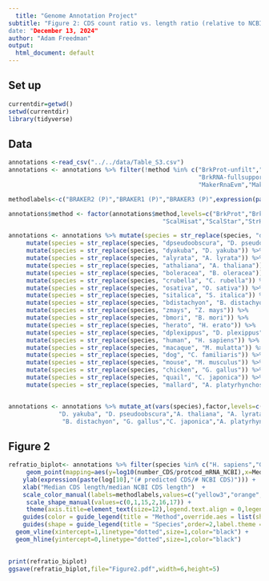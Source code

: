 ```yaml
---
  title: "Genome Annotation Project"
subtitle: "Figure 2: CDS count ratio vs. length ratio (relative to NCBI): 
date: "December 13, 2024"
author: "Adam Freedman"
output: 
  html_document: default
---
```

  
## Set up
```r
currentdir=getwd()
setwd(currentdir)
library(tidyverse)
``` 

## Data
```r
annotations <-read_csv("../../data/Table_S3.csv")
annotations <- annotations %>% filter(!method %in% c("BrkProt-unfilt","BrkProt-fullsupport","BrkRNA-unfilt",
                                                     "BrkRNA-fullsupport","CGPdenovo","TSEBRA","MakerNoRnaNoEvm",
                                                     "MakerRnaEvm","MakerNoRnaEvm")) 

methodlabels<-c("BRAKER2 (P)","BRAKER1 (P)","BRAKER3 (P)",expression(paste(CGP[protein]," (P)")),expression(paste(CGP[RNA]," (P)")),expression(Scallop[HISAT2]),expression(Scallop[STAR]),expression(Stringtie[HISAT2]),expression(Stringtie[STAR]),"MAKER (P)","TOGA (P)","Liftoff")

annotations$method <- factor(annotations$method,levels=c("BrkProt","BrkRNA","Braker3","CGPprotein","CGPrnaseq",
                                           "ScalHisat","ScalStar","StrHisat","StrStar","MakerRnaNoEvm","TOGA","liftoff"))

annotations <- annotations %>% mutate(species = str_replace(species, "dmelanogaster", "D. melanogaster")) %>%
     mutate(species = str_replace(species, "dpseudoobscura", "D. pseudoobscura")) %>%  
     mutate(species = str_replace(species, "dyakuba", "D. yakuba")) %>%
     mutate(species = str_replace(species, "alyrata", "A. lyrata")) %>%
     mutate(species = str_replace(species, "athaliana", "A. thaliana")) %>%
     mutate(species = str_replace(species, "boleracea", "B. oleracea")) %>%
     mutate(species = str_replace(species, "crubella", "C. rubella")) %>%
     mutate(species = str_replace(species, "osativa", "O. sativa")) %>%
     mutate(species = str_replace(species, "sitalica", "S. italica")) %>%
     mutate(species = str_replace(species, "bdistachyon", "B. distachyon")) %>%
     mutate(species = str_replace(species, "zmays", "Z. mays")) %>%
     mutate(species = str_replace(species, "bmori", "B. mori")) %>%
     mutate(species = str_replace(species, "herato", "H. erato")) %>%
     mutate(species = str_replace(species, "dplexippus", "D. plexippus")) %>%
     mutate(species = str_replace(species, "human", "H. sapiens")) %>%
     mutate(species = str_replace(species, "macaque", "M. mulatta")) %>%
     mutate(species = str_replace(species, "dog", "C. familiaris")) %>%
     mutate(species = str_replace(species, "mouse", "M. musculus")) %>%
     mutate(species = str_replace(species, "chicken", "G. gallus")) %>%
     mutate(species = str_replace(species, "quail", "C. japonica")) %>%
     mutate(species = str_replace(species, "mallard", "A. platyrhynchos"))


annotations <- annotations %>% mutate_at(vars(species),factor,levels=c("D. melanogaster",
              "D. yakuba", "D. pseudoobscura","A. thaliana", "A. lyrata","C. rubella","B. oleracea","Z. mays","S. italica","O. sativa",
               "B. distachyon", "G. gallus","C. japonica","A. platyrhynchos","H. sapiens","M. mulatta","M. musculus","C. familiaris","H. erato","D. plexippus","B. mori"))
```


## Figure 2
```r
refratio_biplot<- annotations %>% filter(species %in% c("H. sapiens","G. gallus","A. thaliana","D. melanogaster","Z. mays","M. musculus")) %>% ggplot() + 
     geom_point(mapping=aes(y=log10(number_CDS/protcod_mRNA_NCBI),x=MedianCDSLength/RefMedianCDSLength,color=method,shape=species),alpha=0.7,size=3.5) +
    ylab(expression(paste(log[10],"(# predicted CDS/# NCBI CDS)"))) +
    xlab("Median CDS length/median NCBI CDS length")  + 
    scale_color_manual(labels=methodlabels,values=c("yellow3","orange","brown4", "red","coral3", "lightskyblue", "royalblue3","darkorchid3", "magenta","gray72","green3","seagreen")) +
     scale_shape_manual(values=c(0,1,15,2,16,17)) +
     theme(axis.title=element_text(size=12),legend.text.align = 0,legend.spacing.y = unit(0.15, "cm"),legend.key.size= unit(0.5, "cm")) + 
    guides(color = guide_legend(title = "Method",override.aes = list(shape=15),order=1,label.theme = element_text(angle = 0, size=10,face = "plain"))) +
    guides(shape = guide_legend(title = "Species",order=2,label.theme = element_text(angle = 0, size=10,face = "italic"))) +
  geom_vline(xintercept=1,linetype="dotted",size=1,color="black") +
  geom_hline(yintercept=0,linetype="dotted",size=1,color="black")
  

print(refratio_biplot)
ggsave(refratio_biplot,file="Figure2.pdf",width=6,height=5) 
```
